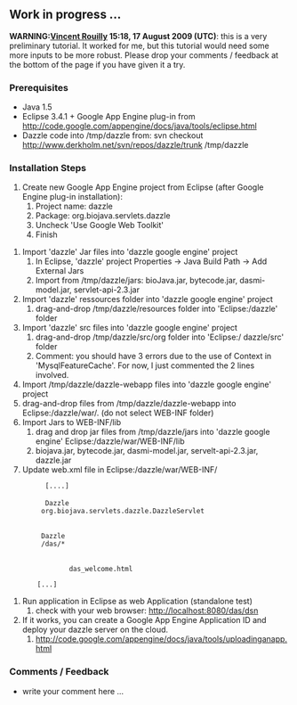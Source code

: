 ==Work in progress ...==

'''WARNING:[[User:Vincent Rouilly|Vincent Rouilly]] 15:18, 17 August 2009 (UTC)''': this is a very preliminary tutorial. It worked for me, but this tutorial would need some more inputs to be more robust. Please drop your comments / feedback at the bottom of the page if you have given it a try.

===Prerequisites===
* Java 1.5
* Eclipse 3.4.1 + Google App Engine plug-in from http://code.google.com/appengine/docs/java/tools/eclipse.html
* Dazzle code into /tmp/dazzle from: svn checkout http://www.derkholm.net/svn/repos/dazzle/trunk /tmp/dazzle

===Installation Steps===

# Create new Google App Engine project from Eclipse (after Google Engine plug-in installation):
## Project name: dazzle
## Package: org.biojava.servlets.dazzle
## Uncheck 'Use Google Web Toolkit'
## Finish

# Import 'dazzle' Jar files into 'dazzle google engine' project
## In Eclipse, 'dazzle' project Properties -> Java Build Path -> Add  External Jars
## Import from /tmp/dazzle/jars: bioJava.jar, bytecode.jar, dasmi-model.jar, servlet-api-2.3.jar
# Import 'dazzle' ressources folder into 'dazzle google engine' project
## drag-and-drop /tmp/dazzle/resources folder into 'Eclipse:/dazzle' folder      
# Import 'dazzle' src files into 'dazzle google engine' project
## drag-and-drop /tmp/dazzle/src/org folder into 'Eclipse:/ dazzle/src' folder
## Comment: you should have 3 errors due to the use of Context in 'MysqlFeatureCache'. For now, I just commented the 2 lines involved.
# Import /tmp/dazzle/dazzle-webapp files into 'dazzle google engine' project
# drag-and-drop files from /tmp/dazzle/dazzle-webapp into Eclipse:/dazzle/war/.  (do not select WEB-INF folder)
# Import Jars to WEB-INF/lib
## drag and drop jar files from /tmp/dazzle/jars into 'dazzle google engine' Eclipse:/dazzle/war/WEB-INF/lib
## biojava.jar, bytecode.jar, dasmi-model.jar, servelt-api-2.3.jar, dazzle.jar
# Update web.xml file in Eclipse:/dazzle/war/WEB-INF/
          [....]
          <servlet>
          <servlet-name>Dazzle</servlet-name>
         <servlet-class>org.biojava.servlets.dazzle.DazzleServlet</servlet-class>
         </servlet>
         <servlet-mapping>
         <servlet-name>Dazzle</servlet-name>
         <url-pattern>/das/*</url-pattern>
         </servlet-mapping>
        <welcome-file-list>
                <welcome-file>das_welcome.html</welcome-file>
        </welcome-file-list>
        [...]
# Run application in Eclipse as web Application (standalone test)
## check with your web browser: http://localhost:8080/das/dsn
# If it works, you can create a Google App Engine Application ID and deploy your dazzle server on the cloud.
## http://code.google.com/appengine/docs/java/tools/uploadinganapp.html

===Comments / Feedback ===
* write your comment here ...